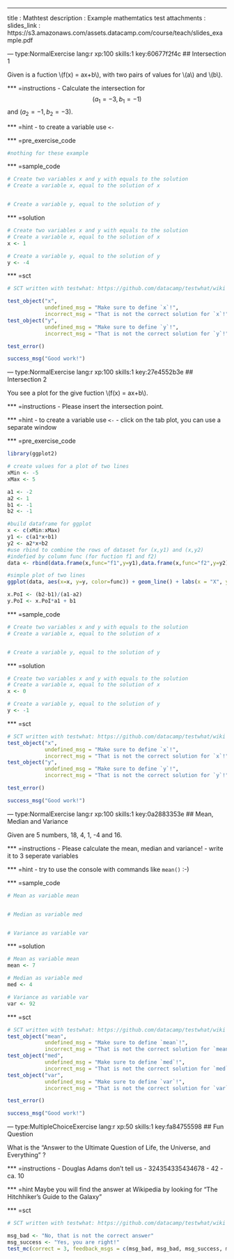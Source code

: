 ---
title       : Mathtest
description : Example mathemtatics test
attachments :
  slides_link : https://s3.amazonaws.com/assets.datacamp.com/course/teach/slides_example.pdf

--- type:NormalExercise lang:r xp:100 skills:1 key:60677f2f4c
## Intersection 1

Given is a fuction \\(f(x) = ax+b\\), with two pairs of values for \\(a\\) and \\(b\\).

*** =instructions
- Calculate the intersection for $$(a_1 = -3, b_1 = -1)$$ and $(a_2 = -1, b_2 = -3)$.

*** =hint
- to create a variable use `<-`

*** =pre_exercise_code
```r
#nothing for these example
```

*** =sample_code
```r
# Create two variables x and y with equals to the solution
# Create a variable x, equal to the solution of x


# Create a variable y, equal to the solution of y

```

*** =solution
```r
# Create two variables x and y with equals to the solution
# Create a variable x, equal to the solution of x
x <- 1

# Create a variable y, equal to the solution of y
y <- -4

```

*** =sct
```r
# SCT written with testwhat: https://github.com/datacamp/testwhat/wiki

test_object("x",
            undefined_msg = "Make sure to define `x`!",
            incorrect_msg = "That is not the correct solution for `x`!")
test_object("y",
            undefined_msg = "Make sure to define `y`!",
            incorrect_msg = "That is not the correct solution for `y`!")

test_error()

success_msg("Good work!")
```

--- type:NormalExercise lang:r xp:100 skills:1 key:27e4552b3e
## Intersection 2
 
You see a plot for the give fuction \\(f(x) = ax+b\\).

*** =instructions
- Please insert the intersection point.

*** =hint
- to create a variable use `<-`
- click on the tab plot, you can use a separate window

*** =pre_exercise_code
```r
library(ggplot2)

# create values for a plot of two lines
xMin <- -5
xMax <- 5

a1 <- -2
a2 <- 1
b1 <- -1
b2 <- -1

#build dataframe for ggplot
x <- c(xMin:xMax)
y1 <- c(a1*x+b1)
y2 <- a2*x+b2
#use rbind to combine the rows of dataset for (x,y1) and (x,y2)
#indefied by column func (for fuction f1 and f2)
data <- rbind(data.frame(x,func="f1",y=y1),data.frame(x,func="f2",y=y2))

#simple plot of two lines
ggplot(data, aes(x=x, y=y, color=func)) + geom_line() + labs(x = "X", y = "Y")

x.PoI <- (b2-b1)/(a1-a2)
y.PoI <- x.PoI*a1 + b1
```

*** =sample_code
```r
# Create two variables x and y with equals to the solution
# Create a variable x, equal to the solution of x


# Create a variable y, equal to the solution of y

```


*** =solution
```r
# Create two variables x and y with equals to the solution
# Create a variable x, equal to the solution of x
x <- 0

# Create a variable y, equal to the solution of y
y <- -1

```

*** =sct
```r
# SCT written with testwhat: https://github.com/datacamp/testwhat/wiki
test_object("x",
            undefined_msg = "Make sure to define `x`!",
            incorrect_msg = "That is not the correct solution for `x`!")
test_object("y",
            undefined_msg = "Make sure to define `y`!",
            incorrect_msg = "That is not the correct solution for `y`!")

test_error()

success_msg("Good work!")
```

--- type:NormalExercise lang:r xp:100 skills:1 key:0a2883353e
## Mean, Median and Variance
 
Given are 5 numbers, 18, 4, 1, -4 and 16.

*** =instructions
- Please calculate the mean, median and variance!
- write it to 3 seperate variables

*** =hint
- try to use the console with commands like `mean()` :-)

*** =sample_code
```r
# Mean as variable mean


# Median as variable med


# Variance as variable var


```


*** =solution
```r
# Mean as variable mean
mean <- 7

# Median as variable med
med <- 4

# Variance as variable var
var <- 92

```

*** =sct
```r
# SCT written with testwhat: https://github.com/datacamp/testwhat/wiki
test_object("mean",
            undefined_msg = "Make sure to define `mean`!",
            incorrect_msg = "That is not the correct solution for `mean`!")
test_object("med",
            undefined_msg = "Make sure to define `med`!",
            incorrect_msg = "That is not the correct solution for `med`!")
test_object("var",
            undefined_msg = "Make sure to define `var`!",
            incorrect_msg = "That is not the correct solution for `var`!")

test_error()

success_msg("Good work!")
```

--- type:MultipleChoiceExercise lang:r xp:50 skills:1 key:fa84755598
## Fun Question

What is the "Answer to the Ultimate Question of Life, the Universe, and Everything" ?


*** =instructions
- Douglas Adams don't tell us
- 324354335434678
- 42
- ca. 10

*** =hint
Maybe you will find the answer at Wikipedia by looking for "The Hitchhiker's Guide to the Galaxy"

*** =sct
```r
# SCT written with testwhat: https://github.com/datacamp/testwhat/wiki

msg_bad <- "No, that is not the correct answer"
msg_success <- "Yes, you are right!"
test_mc(correct = 3, feedback_msgs = c(msg_bad, msg_bad, msg_success, msg_bad))
```



